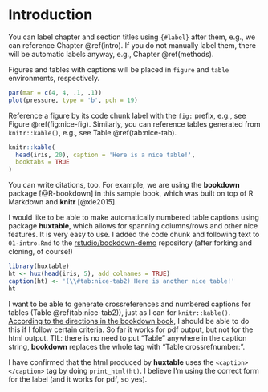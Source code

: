 # Introduction {#intro}

You can label chapter and section titles using `{#label}` after them, e.g., we can reference Chapter \@ref(intro). If you do not manually label them, there will be automatic labels anyway, e.g., Chapter \@ref(methods).

Figures and tables with captions will be placed in `figure` and `table` environments, respectively.

```r
par(mar = c(4, 4, .1, .1))
plot(pressure, type = 'b', pch = 19)
```

Reference a figure by its code chunk label with the `fig:` prefix, e.g., see Figure \@ref(fig:nice-fig). Similarly, you can reference tables generated from `knitr::kable()`, e.g., see Table \@ref(tab:nice-tab).

```r
knitr::kable(
  head(iris, 20), caption = 'Here is a nice table!', 
  booktabs = TRUE
)
```

You can write citations, too. For example, we are using the **bookdown** package [@R-bookdown] in this sample book, which was built on top of R Markdown and **knitr** [@xie2015].

I would like to be able to make automatically numbered table captions using package **huxtable**, which allows for spanning columns/rows and other nice features. It is very easy to use. I added the code chunk and following text to `01-intro.Rmd` to the [rstudio/bookdown-demo](https://github.com/rstudio/bookdown-demo) repository (after forking and cloning, of course!)

```r
library(huxtable)
ht <- hux(head(iris, 5), add_colnames = TRUE)
caption(ht) <- '(\\#tab:nice-tab2) Here is another nice table!'
ht
```

I want to be able to generate crossreferences and numbered captions for tables (Table \@ref(tab:nice-tab2)), just as I can for `knitr::kable()`. [According to the directions in the bookdown book](https://bookdown.org/yihui/bookdown/tables.html), I should be able to do this if I follow certain criteria. So far it works for pdf output, but not for the html output. TIL: there is no need to put "Table" anywhere in the caption string, **bookdown** replaces the whole tag with "Table crossrefnumber:".  

I have confirmed that the html produced by **huxtable** uses the `<caption></caption>` tag by doing `print_html(ht)`. I believe I'm using the correct form for the label (and it works for pdf, so yes).  

